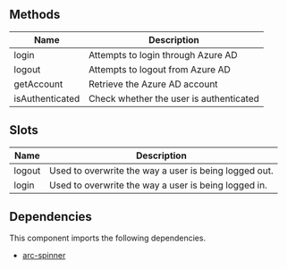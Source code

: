 ## Methods

| Name            | Description                                            |
|-----------------|--------------------------------------------------------|
| login           | Attempts to login through Azure AD                     |
| logout          | Attempts to logout from Azure AD                       |
| getAccount      | Retrieve the Azure AD account                          |
| isAuthenticated | Check whether the user is authenticated                |

## Slots

| Name         | Description                                               |
|--------------|-----------------------------------------------------------|
| logout       | Used to overwrite the way a user is being logged out.     |
| login        | Used to overwrite the way a user is being logged in.      |

## Dependencies

This component imports the following dependencies.
* [arc-spinner](?path=/story/arcspinner--default)
